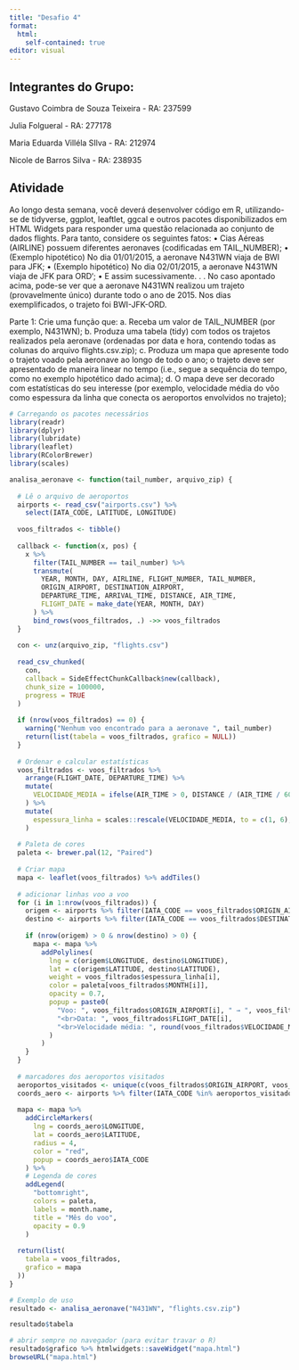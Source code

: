 ---
title: "Desafio 4"
format: 
  html:
    self-contained: true
editor: visual
---

## Integrantes do Grupo:

Gustavo Coimbra de Souza Teixeira - RA: 237599

Julia Folgueral - RA: 277178

Maria Eduarda Villéla SIlva - RA: 212974

Nicole de Barros Silva - RA: 238935

## Atividade 

 Ao longo desta semana, você deverá desenvolver código em R, utilizando-se de tidyverse, ggplot, leaftlet, ggcal e outros pacotes disponibilizados em HTML Widgets para responder uma questão relacionada ao conjunto de dados flights. Para tanto, considere os seguintes fatos: • Cias Aéreas (AIRLINE) possuem diferentes aeronaves (codificadas em TAIL_NUMBER); • (Exemplo hipotético) No dia 01/01/2015, a aeronave N431WN viaja de BWI para JFK; • (Exemplo hipotético) No dia 02/01/2015, a aeronave N431WN viaja de JFK para ORD‘; • E assim sucessivamente. . . No caso apontado acima, pode-se ver que a aeronave N431WN realizou um trajeto (provavelmente único) durante todo o ano de 2015. Nos dias exemplificados, o trajeto foi BWI-JFK-ORD.

Parte 1: Crie uma função que: a. Receba um valor de TAIL_NUMBER (por exemplo, N431WN); b. Produza uma tabela (tidy) com todos os trajetos realizados pela aeronave (ordenadas por data e hora, contendo todas as colunas do arquivo flights.csv.zip); c. Produza um mapa que apresente todo o trajeto voado pela aeronave ao longo de todo o ano; o trajeto deve ser apresentado de maneira linear no tempo (i.e., segue a sequência do tempo, como no exemplo hipotético dado acima); d. O mapa deve ser decorado com estatísticas do seu interesse (por exemplo, velocidade média do vôo como espessura da linha que conecta os aeroportos envolvidos no trajeto);

```{r}
# Carregando os pacotes necessários
library(readr)
library(dplyr)
library(lubridate)
library(leaflet)
library(RColorBrewer)
library(scales)

analisa_aeronave <- function(tail_number, arquivo_zip) {
  
  # Lê o arquivo de aeroportos
  airports <- read_csv("airports.csv") %>%
    select(IATA_CODE, LATITUDE, LONGITUDE)
  
  voos_filtrados <- tibble()
  
  callback <- function(x, pos) {
    x %>%
      filter(TAIL_NUMBER == tail_number) %>%
      transmute(
        YEAR, MONTH, DAY, AIRLINE, FLIGHT_NUMBER, TAIL_NUMBER,
        ORIGIN_AIRPORT, DESTINATION_AIRPORT,
        DEPARTURE_TIME, ARRIVAL_TIME, DISTANCE, AIR_TIME,
        FLIGHT_DATE = make_date(YEAR, MONTH, DAY)
      ) %>%
      bind_rows(voos_filtrados, .) ->> voos_filtrados
  }
  
  con <- unz(arquivo_zip, "flights.csv")
  
  read_csv_chunked(
    con,
    callback = SideEffectChunkCallback$new(callback),
    chunk_size = 100000,
    progress = TRUE
  )
  
  if (nrow(voos_filtrados) == 0) {
    warning("Nenhum voo encontrado para a aeronave ", tail_number)
    return(list(tabela = voos_filtrados, grafico = NULL))
  }
  
  # Ordenar e calcular estatísticas
  voos_filtrados <- voos_filtrados %>%
    arrange(FLIGHT_DATE, DEPARTURE_TIME) %>%
    mutate(
      VELOCIDADE_MEDIA = ifelse(AIR_TIME > 0, DISTANCE / (AIR_TIME / 60), NA)
    ) %>%
    mutate(
      espessura_linha = scales::rescale(VELOCIDADE_MEDIA, to = c(1, 6), na.rm = TRUE)
    )
  
  # Paleta de cores 
  paleta <- brewer.pal(12, "Paired")
  
  # Criar mapa 
  mapa <- leaflet(voos_filtrados) %>% addTiles()
  
  # adicionar linhas voo a voo
  for (i in 1:nrow(voos_filtrados)) {
    origem <- airports %>% filter(IATA_CODE == voos_filtrados$ORIGIN_AIRPORT[i])
    destino <- airports %>% filter(IATA_CODE == voos_filtrados$DESTINATION_AIRPORT[i])
    
    if (nrow(origem) > 0 & nrow(destino) > 0) {
      mapa <- mapa %>%
        addPolylines(
          lng = c(origem$LONGITUDE, destino$LONGITUDE),
          lat = c(origem$LATITUDE, destino$LATITUDE),
          weight = voos_filtrados$espessura_linha[i],
          color = paleta[voos_filtrados$MONTH[i]],
          opacity = 0.7,
          popup = paste0(
            "Voo: ", voos_filtrados$ORIGIN_AIRPORT[i], " → ", voos_filtrados$DESTINATION_AIRPORT[i],
            "<br>Data: ", voos_filtrados$FLIGHT_DATE[i],
            "<br>Velocidade média: ", round(voos_filtrados$VELOCIDADE_MEDIA[i], 1), " mph"
          )
        )
    }
  }
  
  # marcadores dos aeroportos visitados
  aeroportos_visitados <- unique(c(voos_filtrados$ORIGIN_AIRPORT, voos_filtrados$DESTINATION_AIRPORT))
  coords_aero <- airports %>% filter(IATA_CODE %in% aeroportos_visitados)
  
  mapa <- mapa %>%
    addCircleMarkers(
      lng = coords_aero$LONGITUDE,
      lat = coords_aero$LATITUDE,
      radius = 4,
      color = "red",
      popup = coords_aero$IATA_CODE
    ) %>%
    # Legenda de cores
    addLegend(
      "bottomright",
      colors = paleta,
      labels = month.name,
      title = "Mês do voo",
      opacity = 0.9
    )
  
  return(list(
    tabela = voos_filtrados,
    grafico = mapa
  ))
}

# Exemplo de uso
resultado <- analisa_aeronave("N431WN", "flights.csv.zip")

resultado$tabela

# abrir sempre no navegador (para evitar travar o R)
resultado$grafico %>% htmlwidgets::saveWidget("mapa.html")
browseURL("mapa.html")

```
